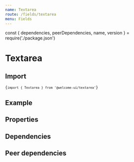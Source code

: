 ```yaml
---
name: Textarea
route: /fields/textarea
menu: Fields
---
```


const { dependencies, peerDependencies, name, version } = require('./package.json')

# Textarea

<TagVersion version={version} name={name} />

## Import

<Code>{`import { Textarea } from '@welcome-ui/textarea'`}</Code>

## Example

<Playground>
  <Form initialValues={{}}>
    <ConnectedField
      name="textarea"
      component={Textarea}
      label="Description"
      hint="Description must be <200 words"
      required
    />
  </Form>
</Playground>

## Properties

<Props of={Textarea} />

## Dependencies

<Dependencies dependencies={dependencies} />

## Peer dependencies

<Dependencies dependencies={peerDependencies} />
